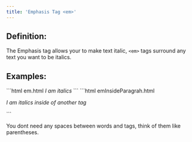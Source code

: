```yaml
---
title: 'Emphasis Tag <em>'
---
```

## Definition: 
The Emphasis tag allows your to make text italic, `<em>` tags surround any text you want to be italics. 

## Examples:
<CodeGroup>
```html em.html
<em>I am italics</em>
```
```html emInsideParagrah.html
<p><em>I am italics inside of another tag</em></p>
```
</CodeGroup>

<Tip>You dont need any spaces between words and tags, think of them like parentheses.</Tip>

